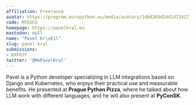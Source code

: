 ```yaml
---
affiliation: Freelance
avatar: https://program.europython.eu/media/avatars/1db8269d2442d7241778e8103c67d020_mxoopCD.jpg
code: MTEUCU
homepage: https://pavelkral.eu
mastodon: null
name: "Pavel Kr\xE1l"
slug: pavel-kral
submissions:
- KXF8JY
twitter: '@MePavelKral'
---
```


Pavel is a Python developer specializing in LLM integrations based on Django and Kubernetes, who enjoys their practical use and measurable benefits.
He presented at **Prague Python Pizza**, where he talked about how LLM work with different languages, and he will also present at **PyConSK**.
